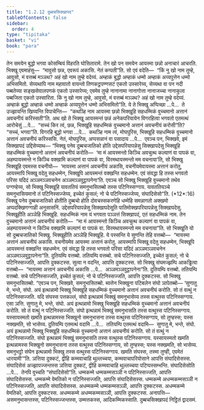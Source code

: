 ```yaml
---
title: "1.2.12 दुब्बचसिक्खापद"
tableOfContents: false
sidebar:
  order: 4
type: "tipitaka"
basket: "vi"
book: "para"
---
```



<DynamicBreadcrumb />

<Division number="424" book="para">

<Paragraph number="1729" book="para">
तेन समयेन बुद्धो भगवा कोसम्बियं विहरति घोसितारामे. तेन खो पन समयेन आयस्मा छन्नो अनाचारं आचरति. भिक्खू एवमाहंसु—  “मावुसो छन्न, एवरूपं अकासि. नेतं कप्पती”ति. सो एवं वदेति—  “किं नु खो नाम तुम्हे, आवुसो, मं वत्तब्बं मञ्ञथ? अहं खो नाम तुम्हे वदेय्यं. अम्हाकं बुद्धो अम्हाकं धम्मो अम्हाकं अय्यपुत्तेन धम्मो अभिसमितो. सेय्यथापि नाम महावातो वायन्तो तिणकट्ठपण्णसटं एकतो उस्सारेय्य, सेय्यथा वा पन नदी पब्बतेय्या सङ्खसेवालपणकं एकतो उस्सारेय्य; एवमेव तुम्हे नानानामा नानागोत्ता नानाजच्चा नानाकुला पब्बजिता एकतो उस्सारिता. किं नु खो नाम तुम्हे, आवुसो, मं वत्तब्बं मञ्ञथ? अहं खो नाम तुम्हे वदेय्यं. अम्हाकं बुद्धो अम्हाकं धम्मो अम्हाकं अय्यपुत्तेन धम्मो अभिसमितो”ति. ये ते भिक्खू अप्पिच्छा …पे…  ते उज्झायन्ति खिय्यन्ति विपाचेन्ति—  “कथञ्हि नाम आयस्मा छन्नो भिक्खूहि सहधम्मिकं वुच्चमानो अत्तानं अवचनीयं करिस्सती”ति.
</Paragraph>

<Paragraph number="1730" book="para">
अथ खो ते भिक्खू आयस्मन्तं छन्नं अनेकपरियायेन विगरहित्वा भगवतो एतमत्थं आरोचेसुं …पे…  “सच्चं किर त्वं, छन्न, भिक्खूहि सहधम्मिकं वुच्चमानो अत्तानं अवचनीयं करोसी”ति? “सच्चं, भगवा”ति. विगरहि बुद्धो भगवा …पे…  कथञ्हि नाम त्वं, मोघपुरिस, भिक्खूहि सहधम्मिकं वुच्चमानो अत्तानं अवचनीयं करिस्ससि. नेतं, मोघपुरिस, अप्पसन्नानं वा पसादाय …पे…  एवञ्च पन, भिक्खवे, इमं सिक्खापदं उद्दिसेय्याथ—
</Paragraph>

</Division>
<Division number="425" book="para">

<Paragraph number="1731" book="para">
<Emphasis>“भिक्खु पनेव दुब्बचजातिको होति उद्देसपरियापन्नेसु सिक्खापदेसु भिक्खूहि सहधम्मिकं वुच्चमानो अत्तानं अवचनीयं करोति—  ‘मा मं आयस्मन्तो किञ्चि अवचुत्थ कल्याणं वा पापकं वा, अहम्पायस्मन्ते न किञ्चि वक्खामि कल्याणं वा पापकं वा, विरमथायस्मन्तो मम वचनाया’ति, सो भिक्खु भिक्खूहि एवमस्स वचनीयो—  ‘मायस्मा अत्तानं अवचनीयं अकासि, वचनीयमेवायस्मा अत्तानं करोतु, आयस्मापि भिक्खू वदेतु सहधम्मेन, भिक्खूपि आयस्मन्तं वक्खन्ति सहधम्मेन. एवं संवद्धा हि तस्स भगवतो परिसा यदिदं अञ्ञमञ्ञवचनेन अञ्ञमञ्ञवुट्ठापनेना’ति. एवञ्च सो भिक्खु भिक्खूहि वुच्चमानो तथेव पग्गण्हेय्य, सो भिक्खु भिक्खूहि यावततियं समनुभासितब्बो तस्स पटिनिस्सग्गाय. यावततियञ्चे समनुभासियमानो तं पटिनिस्सज्जेय्य, इच्चेतं कुसलं; नो चे पटिनिस्सज्जेय्य, संघादिसेसो”</Emphasis>ति. (*12*:<Emphasis>16</Emphasis>)
</Paragraph>

</Division>
<Division number="426" book="para">

<Paragraph number="1732" book="para">
<Emphasis>भिक्खू पनेव दुब्बचजातिको होती</Emphasis>ति दुब्बचो होति दोवचस्सकरणेहि धम्मेहि समन्नागतो अक्खमो अप्पदक्खिणग्गाही अनुसासनिं.
</Paragraph>

<Paragraph number="1733" book="para">
<Emphasis>उद्देसपरियापन्नेसु सिक्खापदेसू</Emphasis>ति पातिमोक्खपरियापन्नेसु सिक्खापदेसु.
</Paragraph>

<Paragraph number="1734" book="para">
<Emphasis>भिक्खूही</Emphasis>ति अञ्ञेहि भिक्खूहि.
</Paragraph>

<Paragraph number="1735" book="para">
<Emphasis>सहधम्मिकं</Emphasis> नाम यं भगवता पञ्ञत्तं सिक्खापदं, एतं सहधम्मिकं नाम.
</Paragraph>

<Paragraph number="1736" book="para">
तेन वुच्चमानो अत्तानं अवचनीयं करोति—  “मा मं आयस्मन्तो किञ्चि अवचुत्थ कल्याणं वा पापकं वा, अहम्पायस्मन्ते न किञ्चि वक्खामि कल्याणं वा पापकं वा. विरमथायस्मन्तो मम वचनाया”ति.
</Paragraph>

<Paragraph number="1737" book="para">
<Emphasis>सो भिक्खू</Emphasis>ति यो सो दुब्बचजातिको भिक्खु.
</Paragraph>

<Paragraph number="1738" book="para">
<Emphasis>भिक्खूही</Emphasis>ति अञ्ञेहि भिक्खूहि. ये पस्सन्ति ये सुणन्ति तेहि वत्तब्बो—  “मायस्मा अत्तानं अवचनीयं अकासि. वचनीयमेव आयस्मा अत्तानं करोतु. आयस्मापि भिक्खू वदेतु सहधम्मेन, भिक्खूपि आयस्मन्तं वक्खन्ति सहधम्मेन. एवं संवद्धा हि तस्स भगवतो परिसा यदिदं अञ्ञमञ्ञवचनेन अञ्ञमञ्ञवुट्ठापनेना”ति. दुतियम्पि वत्तब्बो. ततियम्पि वत्तब्बो. सचे पटिनिस्सज्जति, इच्चेतं कुसलं; नो चे पटिनिस्सज्जति, आपत्ति दुक्कटस्स. सुत्वा न वदन्ति, आपत्ति दुक्कटस्स. सो भिक्खु संघमज्झम्पि आकड्ढित्वा वत्तब्बो—  “मायस्मा अत्तानं अवचनीयं अकासि …पे…  अञ्ञमञ्ञवुट्ठापनेना”ति. दुतियम्पि वत्तब्बो. ततियम्पि वत्तब्बो. सचे पटिनिस्सज्जति, इच्चेतं कुसलं; नो चे पटिनिस्सज्जति, आपत्ति दुक्कटस्स. सो भिक्खु समनुभासितब्बो. “एवञ्च पन, भिक्खवे, समनुभासितब्बो. ब्यत्तेन भिक्खुना पटिबलेन संघो ञापेतब्बो—
</Paragraph>

</Division>
<Division number="427" book="para">

<Paragraph number="1739" book="para">
‘सुणातु मे, भन्ते, संघो. अयं इत्थन्नामो भिक्खु भिक्खूहि सहधम्मिकं वुच्चमानो अत्तानं अवचनीयं करोति. सो तं वत्थुं न पटिनिस्सज्जति. यदि संघस्स पत्तकल्लं, संघो इत्थन्नामं भिक्खुं समनुभासेय्य तस्स वत्थुस्स पटिनिस्सग्गाय. एसा ञत्ति.
</Paragraph>

<Paragraph number="1740" book="para">
सुणातु मे, भन्ते, संघो. अयं इत्थन्नामो भिक्खु भिक्खूहि सहधम्मिकं वुच्चमानो अत्तानं अवचनीयं करोति. सो तं वत्थुं न पटिनिस्सज्जति. संघो इत्थन्नामं भिक्खुं समनुभासति तस्स वत्थुस्स पटिनिस्सग्गाय. यस्सायस्मतो खमति इत्थन्नामस्स भिक्खुनो समनुभासना तस्स वत्थुस्स पटिनिस्सग्गाय, सो तुण्हस्स; यस्स नक्खमति, सो भासेय्य.
</Paragraph>

<Paragraph number="1741" book="para">
दुतियम्पि एतमत्थं वदामि …पे…  ततियम्पि एतमत्थं वदामि—  सुणातु मे, भन्ते, संघो. अयं इत्थन्नामो भिक्खु भिक्खूहि सहधम्मिकं वुच्चमानो अत्तानं अवचनीयं करोति. सो तं वत्थुं न पटिनिस्सज्जति. संघो इत्थन्नामं भिक्खुं समनुभासति तस्स वत्थुस्स पटिनिस्सग्गाय. यस्सायस्मतो खमति इत्थन्नामस्स भिक्खुनो समनुभासना तस्स वत्थुस्स पटिनिस्सग्गाय, सो तुण्हस्स; यस्स नक्खमति, सो भासेय्य.
</Paragraph>

<Paragraph number="1742" book="para">
समनुभट्ठो संघेन इत्थन्नामो भिक्खु तस्स वत्थुस्स पटिनिस्सग्गाय. खमति संघस्स, तस्मा तुण्ही, एवमेतं धारयामी’”ति.
</Paragraph>

</Division>
<Division number="428" book="para">

<Paragraph number="1743" book="para">
ञत्तिया दुक्कटं, द्वीहि कम्मवाचाहि थुल्लच्चया, कम्मवाचापरियोसाने आपत्ति संघादिसेसस्स. संघादिसेसं अज्झापज्जन्तस्स ञत्तिया दुक्कटं, द्वीहि कम्मवाचाहि थुल्लच्चया पटिप्पस्सम्भन्ति.
</Paragraph>

<Paragraph number="1744" book="para">
<Emphasis>संघादिसेसो</Emphasis>ति …पे…  तेनपि वुच्चति “संघादिसेसो”ति.
</Paragraph>

</Division>
<Division number="429" book="para">

<Paragraph number="1745" book="para">
धम्मकम्मे धम्मकम्मसञ्ञी न पटिनिस्सज्जति, आपत्ति संघादिसेसस्स.
</Paragraph>

<Paragraph number="1746" book="para">
धम्मकम्मे वेमतिको न पटिनिस्सज्जति, आपत्ति संघादिसेसस्स.
</Paragraph>

<Paragraph number="1747" book="para">
धम्मकम्मे अधम्मकम्मसञ्ञी न पटिनिस्सज्जति, आपत्ति संघादिसेसस्स.
</Paragraph>

<Paragraph number="1748" book="para">
अधम्मकम्मे धम्मकम्मसञ्ञी, आपत्ति दुक्कटस्स.
</Paragraph>

<Paragraph number="1749" book="para">
अधम्मकम्मे वेमतिको, आपत्ति दुक्कटस्स.
</Paragraph>

<Paragraph number="1750" book="para">
अधम्मकम्मे अधम्मकम्मसञ्ञी, आपत्ति दुक्कटस्स.
</Paragraph>

</Division>
<Division number="430" book="para">

<Paragraph number="1751" book="para">
अनापत्ति—  असमनुभासन्तस्स, पटिनिस्सज्जन्तस्स, उम्मत्तकस्स, आदिकम्मिकस्साति.

</Paragraph>
</Division>

<Paragraph number="1752" type="center" book="para">
दुब्बचसिक्खापदं निट्ठितं द्वादसमं.
</Paragraph>